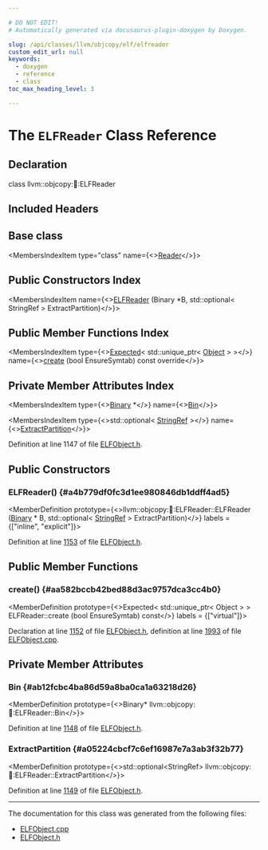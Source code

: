 ```yaml
---

# DO NOT EDIT!
# Automatically generated via docusaurus-plugin-doxygen by Doxygen.

slug: /api/classes/llvm/objcopy/elf/elfreader
custom_edit_url: null
keywords:
  - doxygen
  - reference
  - class
toc_max_heading_level: 3

---
```





# The `ELFReader` Class Reference

<DoxygenPage pluginConfig={pluginConfig}>



## Declaration

<CodeBlock>class llvm::objcopy::elf::ELFReader</CodeBlock>

## Included Headers

<IncludesList>
<IncludesListItem
  filePath="ObjCopy/ELF/ELFObject.h"
  permalink="/docs/api/files/lib/lib/objcopy/lib/objcopy/elf/elfobject-h"
  isLocal="true" />
</IncludesList>

## Base class

<MembersIndex>

<MembersIndexItem
  type="class"
  name={<><a href="/docs/api/classes/llvm/objcopy/elf/reader">Reader</a></>}>
</MembersIndexItem>

</MembersIndex>

## Public Constructors Index

<MembersIndex>

<MembersIndexItem
  name={<><a href="#a4b779df0fc3d1ee980846db1ddff4ad5">ELFReader</a> (Binary &#42;B, std::optional&lt; StringRef &gt; ExtractPartition)</>}>
</MembersIndexItem>

</MembersIndex>

## Public Member Functions Index

<MembersIndex>

<MembersIndexItem
  type={<><a href="/docs/api/classes/llvm/expected">Expected</a>&lt; std::unique&#95;ptr&lt; <a href="/docs/api/classes/llvm/objcopy/elf/object">Object</a> &gt; &gt;</>}
  name={<><a href="#aa582bccb42bed88d3ac9757dca3cc4b0">create</a> (bool EnsureSymtab) const override</>}>
</MembersIndexItem>

</MembersIndex>

## Private Member Attributes Index

<MembersIndex>

<MembersIndexItem
  type={<><a href="/docs/api/classes/llvm/object/binary">Binary</a> &#42;</>}
  name={<><a href="#ab12fcbc4ba86d59a8ba0ca1a63218d26">Bin</a></>}>
</MembersIndexItem>

<MembersIndexItem
  type={<>std::optional&lt; <a href="/docs/api/classes/llvm/stringref">StringRef</a> &gt;</>}
  name={<><a href="#a05224cbcf7c6ef16987e7a3ab3f32b77">ExtractPartition</a></>}>
</MembersIndexItem>

</MembersIndex>


Definition at line 1147 of file <a href="/docs/api/files/lib/lib/objcopy/lib/objcopy/elf/elfobject-h">ELFObject.h</a>.

<SectionDefinition>

## Public Constructors

### ELFReader() {#a4b779df0fc3d1ee980846db1ddff4ad5}

<MemberDefinition
  prototype={<>llvm::objcopy::elf::ELFReader::ELFReader (<a href="/docs/api/classes/llvm/object/binary">Binary</a> &#42; B, std::optional&lt; <a href="/docs/api/classes/llvm/stringref">StringRef</a> &gt; ExtractPartition)</>}
  labels = {["inline", "explicit"]}>

Definition at line <a href="/docs/api/files/lib/lib/objcopy/lib/objcopy/elf/elfobject-h/#l01153">1153</a> of file <a href="/docs/api/files/lib/lib/objcopy/lib/objcopy/elf/elfobject-h">ELFObject.h</a>.
</MemberDefinition>

</SectionDefinition>

<SectionDefinition>

## Public Member Functions

### create() {#aa582bccb42bed88d3ac9757dca3cc4b0}

<MemberDefinition
  prototype={<>Expected&lt; std::unique&#95;ptr&lt; Object &gt; &gt; ELFReader::create (bool EnsureSymtab) const</>}
  labels = {["virtual"]}>

Declaration at line <a href="/docs/api/files/lib/lib/objcopy/lib/objcopy/elf/elfobject-h/#l01152">1152</a> of file <a href="/docs/api/files/lib/lib/objcopy/lib/objcopy/elf/elfobject-h">ELFObject.h</a>, definition at line <a href="/docs/api/files/lib/lib/objcopy/lib/objcopy/elf/elfobject-cpp/#l01993">1993</a> of file <a href="/docs/api/files/lib/lib/objcopy/lib/objcopy/elf/elfobject-cpp">ELFObject.cpp</a>.
</MemberDefinition>

</SectionDefinition>

<SectionDefinition>

## Private Member Attributes

### Bin {#ab12fcbc4ba86d59a8ba0ca1a63218d26}

<MemberDefinition
  prototype={<>Binary&#42; llvm::objcopy::elf::ELFReader::Bin</>}>

Definition at line <a href="/docs/api/files/lib/lib/objcopy/lib/objcopy/elf/elfobject-h/#l01148">1148</a> of file <a href="/docs/api/files/lib/lib/objcopy/lib/objcopy/elf/elfobject-h">ELFObject.h</a>.
</MemberDefinition>

### ExtractPartition {#a05224cbcf7c6ef16987e7a3ab3f32b77}

<MemberDefinition
  prototype={<>std::optional&lt;StringRef&gt; llvm::objcopy::elf::ELFReader::ExtractPartition</>}>

Definition at line <a href="/docs/api/files/lib/lib/objcopy/lib/objcopy/elf/elfobject-h/#l01149">1149</a> of file <a href="/docs/api/files/lib/lib/objcopy/lib/objcopy/elf/elfobject-h">ELFObject.h</a>.
</MemberDefinition>

</SectionDefinition>

<hr/>

The documentation for this class was generated from the following files:

<ul>
<li><a href="/docs/api/files/lib/lib/objcopy/lib/objcopy/elf/elfobject-cpp">ELFObject.cpp</a></li>
<li><a href="/docs/api/files/lib/lib/objcopy/lib/objcopy/elf/elfobject-h">ELFObject.h</a></li>
</ul>

</DoxygenPage>

